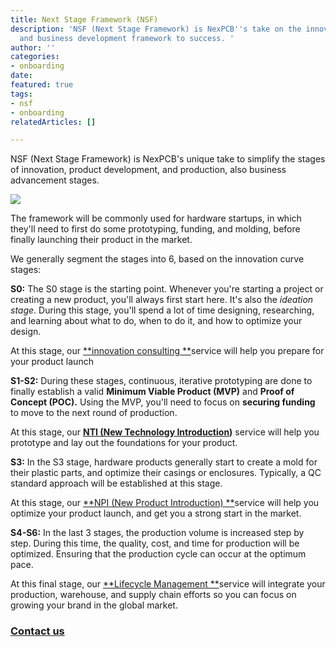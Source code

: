 ```yaml
---
title: Next Stage Framework (NSF)
description: 'NSF (Next Stage Framework) is NexPCB''s take on the innovation, product,
  and business development framework to success. '
author: ''
categories:
- onboarding
date: 
featured: true
tags:
- nsf
- onboarding
relatedArticles: []

---
```

NSF (Next Stage Framework) is NexPCB's unique take to simplify the stages of innovation, product development, and production, also business advancement stages.

![](/images/nsf-01.png)

The framework will be commonly used for hardware startups, in which they'll need to first do some prototyping, funding, and molding, before finally launching their product in the market.

We generally segment the stages into 6, based on the innovation curve stages:

**S0:** The S0 stage is the starting point. Whenever you're starting a project or creating a new product, you'll always first start here. It's also the _ideation stage_. During this stage, you'll spend a lot of time designing, researching, and learning about what to do, when to do it, and how to optimize your design.

At this stage, our [**innovation consulting **](https://knowledgebase.nexpcb.com/articles/innovation-consulting/ "innovation consulting")service will help you prepare for your product launch

 

**S1-S2:** During these stages, continuous, iterative prototyping are done to finally establish a valid **Minimum Viable Product (MVP)** and **Proof of Concept (POC).** Using the MVP, you'll need to focus on **securing funding** to move to the next round of production.

At this stage, our [**NTI (New Technology Introduction**](https://knowledgebase.nexpcb.com/articles/new-technology-introduction-nti/ "NTI (New Technology Introduction)")**)** service will help you prototype and lay out the foundations for your product. 

 

**S3:** In the S3 stage, hardware products generally start to create a mold for their plastic parts, and optimize their casings or enclosures. Typically, a QC standard approach will be established at this stage.

At this stage, our [**NPI (New Product Introduction) **](https://knowledgebase.nexpcb.com/articles/new-product-introduction-npi/ "NPI (New Product Introduction)")service will help you optimize your product launch, and get you a strong start in the market. 

**S4-S6:** In the last 3 stages, the production volume is increased step by step. During this time, the quality, cost, and time for production will be optimized. Ensuring that the production cycle can occur at the optimum pace.

At this final stage, our [**Lifecycle Management **](https://knowledgebase.nexpcb.com/articles/lifecycle-management/ "Lifecycle Management")service will integrate your production, warehouse, and supply chain efforts so you can focus on growing your brand in the global market. 

### [Contact us](https://www.nexpcb.com/contact-us-2020)